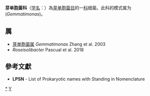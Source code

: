 {{Automatic taxobox
| taxon = Gemmatimonadaceae
| authority = Zhang et al. 2003
| type genus = 芽单胞菌属<br>''Gemmatimonas'' 
| type genus authority =Zhang et al. 2003
}}
'''芽单胞菌科'''（[[学名|学名]]：{{lang|la|''Gemmatimonadaceae''}}）為[[芽单胞菌目|芽单胞菌目]]的一[[科|科]]细菌。此科的模式属为(''Gemmatimonas'')。

==属==
* [[芽单胞菌属|芽单胞菌属]] ''Gemmatimonas'' Zhang et al. 2003
* ''Roseisolibacter'' Pascual et al. 2018

==參考文獻==
{{reflist}}
* '''LPSN''' - List of Prokaryotic names with Standing in Nomenclature

{{taxonbar}}

[[Category:_芽单胞菌科|*]]
[[Category:2003年描述的分类群|Y]]